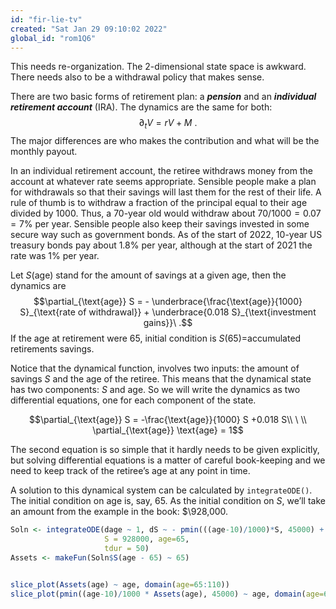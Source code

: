```yaml
---
id: "fir-lie-tv"
created: "Sat Jan 29 09:10:02 2022"
global_id: "rom1Q6"
---
```


::: {.underconstruction}
This needs re-organization. The 2-dimensional state space is awkward. There needs also to be a withdrawal policy that makes sense. 
:::


There are two basic forms of retirement plan: a ***pension*** and an ***individual retirement account*** (IRA). The dynamics are the same for both: $$\partial_t V = r V + M\ .$$ The major differences are who makes the contribution and what will be the monthly payout.

In an individual retirement account, the retiree withdraws money from the account at whatever rate seems appropriate. Sensible people make a plan for withdrawals so that their savings will last them for the rest of their life. A rule of thumb is to withdraw a fraction of the principal equal to their age divided by 1000. Thus, a 70-year old would withdraw about $70/1000 = 0.07 = 7\%$ per year. Sensible people also keep their savings invested in some secure way such as government bonds. As of the start of 2022, 10-year US treasury bonds pay about 1.8% per year, although at the start of 2021 the rate was 1% per year.

Let $S(\text{age})$ stand for the amount of savings at a given age, 
then the dynamics are $$\partial_{\text{age}} S = - \underbrace{\frac{\text{age}}{1000} S}_{\text{rate of withdrawal}} + \underbrace{0.018 S}_{\text{investment gains}}\ .$$ If the age at retirement were 65,  initial condition is $S(65) =$accumulated retirements savings.

Notice that the dynamical function, involves two inputs: the amount of savings $S$ and the age of the retiree. This means that the dynamical state has two components: $S$ and age. So we will write the dynamics as two differential equations, one for each component of the state.

$$\partial_{\text{age}} S = -\frac{\text{age}}{1000} S +0.018 S\\
\ \\
\partial_{\text{age}} \text{age} = 1$$

The second equation is so simple that it hardly needs to be given explicitly, but solving differential equations is a matter of careful book-keeping and we need to keep track of the retiree's age at any point in time.

A solution to this dynamical system can be calculated by `integrateODE()`. The initial condition on age is, say, 65. As the initial condition on $S$, 
we'll take an amount from the example in the book: $\928,000.

```r
Soln <- integrateODE(dage ~ 1, dS ~ - pmin(((age-10)/1000)*S, 45000) + 0.018*S, 
                     S = 928000, age=65,
                     tdur = 50)
Assets <- makeFun(Soln$S(age - 65) ~ 65)


slice_plot(Assets(age) ~ age, domain(age=65:110))
slice_plot(pmin((age-10)/1000 * Assets(age), 45000) ~ age, domain(age=65:110))
```
